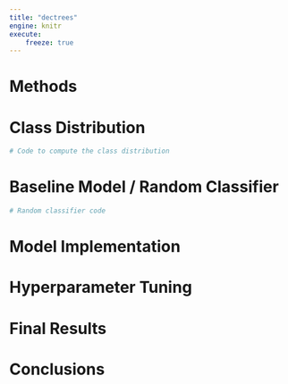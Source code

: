 ```yaml
---
title: "dectrees"
engine: knitr
execute:
    freeze: true
---
```



<h1> Methods </h1>



<h1> Class Distribution </h1>


```python
# Code to compute the class distribution


```


<h1> Baseline Model / Random Classifier </h1>

```python

# Random classifier code

```

<h1> Model Implementation </h1>


<h1> Hyperparameter Tuning </h1>


<h1> Final Results </h1>


<h1> Conclusions </h1>


